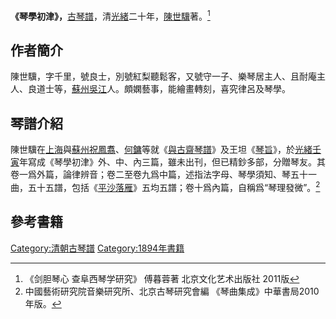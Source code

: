 '''《琴學初津》，'''[[古琴譜|古琴譜]]，清[[光緒|光緒]]二十年，[[陳世驥|陳世驥]]著。<ref>《剑胆琴心 查阜西琴学研究》 傅暮蓉著 北京文化艺术出版社 2011版</ref>

==作者簡介==
陳世驥，字千里，號良士，別號紅梨聽鬆客，又號守一子、樂琴居主人、且耐庵主人、良道士等，[[蘇州|蘇州]][[吳江|吳江]]人。頗嫻藝事，能繪畫轉刻，喜究律呂及琴學。

==琴譜介紹==
陳世驥在[[上海|上海]]與[[蘇州|蘇州]][[祝鳳翥|祝鳳翥]]、[[何鏞|何鏞]]等就《[[與古齋琴譜|與古齋琴譜]]》及王坦《[[琴旨|琴旨]]》，於[[光緒|光緒]][[壬寅|壬寅]]年寫成《琴學初津》外、中、內三篇，雖未出刊，但已精鈔多部，分贈琴友。其卷一爲外篇，論律辨音；卷二至卷九爲中篇，述指法字母、琴學須知、琴五十一曲，五十五譜，包括《[[平沙落雁|平沙落雁]]》五均五譜；卷十爲內篇，自稱爲“琴理發微”。<ref>中國藝術研究院音樂研究所、北京古琴研究會編 《琴曲集成》中華書局2010年版。</ref>

==參考書籍==
{{reflist}}
[[Category:清朝古琴譜|Category:清朝古琴譜]]
[[Category:1894年書籍|Category:1894年書籍]]